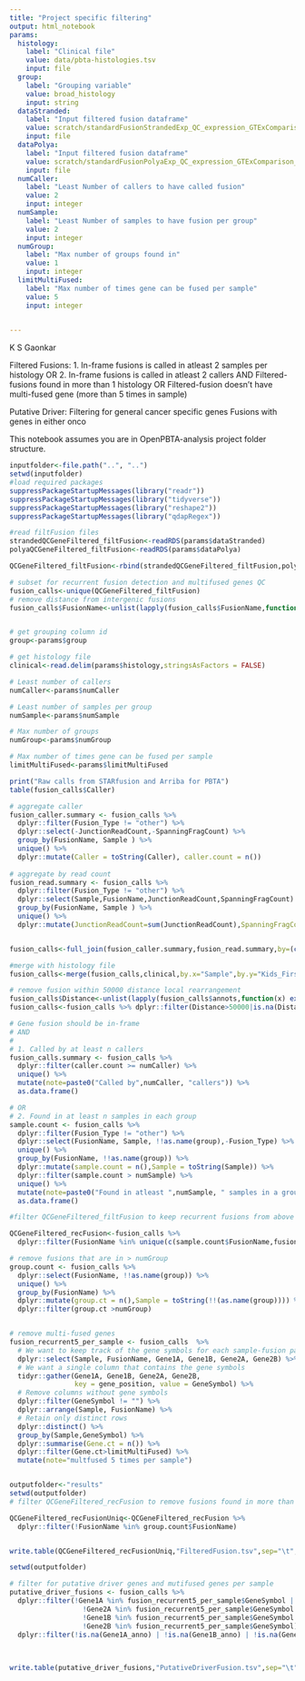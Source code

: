 ```yaml
---
title: "Project specific filtering"
output: html_notebook
params:
  histology:
    label: "Clinical file" 
    value: data/pbta-histologies.tsv
    input: file
  group:
    label: "Grouping variable"
    value: broad_histology
    input: string
  dataStranded:
    label: "Input filtered fusion dataframe"
    value: scratch/standardFusionStrandedExp_QC_expression_GTExComparison_annotated.RDS
    input: file
  dataPolya:
    label: "Input filtered fusion dataframe"
    value: scratch/standardFusionPolyaExp_QC_expression_GTExComparison_annotated.RDS
    input: file    
  numCaller:
    label: "Least Number of callers to have called fusion"
    value: 2
    input: integer
  numSample:
    label: "Least Number of samples to have fusion per group"
    value: 2
    input: integer
  numGroup:
    label: "Max number of groups found in"
    value: 1
    input: integer
  limitMultiFused:
    label: "Max number of times gene can be fused per sample"
    value: 5
    input: integer     

    
---
```


K S Gaonkar

Filtered Fusions:
1. In-frame fusions is called in atleast 2 samples per histology OR
2. In-frame fusions is called in atleast 2 callers 
AND
Filtered-fusions found in more than 1 histology OR
Filtered-fusion doesn't have multi-fused gene (more than 5 times in sample)

Putative Driver:
Filtering for general cancer specific genes
Fusions with genes in either onco

This notebook assumes you are in OpenPBTA-analysis project folder structure.


```r
inputfolder<-file.path("..", "..")
setwd(inputfolder)
#load required packages
suppressPackageStartupMessages(library("readr"))
suppressPackageStartupMessages(library("tidyverse"))
suppressPackageStartupMessages(library("reshape2"))
suppressPackageStartupMessages(library("qdapRegex"))

#read filtFusion files
strandedQCGeneFiltered_filtFusion<-readRDS(params$dataStranded)
polyaQCGeneFiltered_filtFusion<-readRDS(params$dataPolya)

QCGeneFiltered_filtFusion<-rbind(strandedQCGeneFiltered_filtFusion,polyaQCGeneFiltered_filtFusion)

# subset for recurrent fusion detection and multifused genes QC
fusion_calls<-unique(QCGeneFiltered_filtFusion)
# remove distance from intergenic fusions
fusion_calls$FusionName<-unlist(lapply(fusion_calls$FusionName,function(x) rm_between(x, "(", ")", extract = F)))


# get grouping column id
group<-params$group

# get histology file
clinical<-read.delim(params$histology,stringsAsFactors = FALSE)

# Least number of callers
numCaller<-params$numCaller

# Least number of samples per group
numSample<-params$numSample

# Max number of groups 
numGroup<-params$numGroup

# Max number of times gene can be fused per sample
limitMultiFused<-params$limitMultiFused

print("Raw calls from STARfusion and Arriba for PBTA")
table(fusion_calls$Caller)
```


```r

# aggregate caller 
fusion_caller.summary <- fusion_calls %>%
  dplyr::filter(Fusion_Type != "other") %>%
  dplyr::select(-JunctionReadCount,-SpanningFragCount) %>%
  group_by(FusionName, Sample ) %>%
  unique() %>%
  dplyr::mutate(Caller = toString(Caller), caller.count = n())
  
# aggregate by read count
fusion_read.summary <- fusion_calls %>%
  dplyr::filter(Fusion_Type != "other") %>%
  dplyr::select(Sample,FusionName,JunctionReadCount,SpanningFragCount) %>%
  group_by(FusionName, Sample ) %>%
  unique() %>%
  dplyr::mutate(JunctionReadCount=sum(JunctionReadCount),SpanningFragCount=sum(SpanningFragCount))


fusion_calls<-full_join(fusion_caller.summary,fusion_read.summary,by=(c("Sample","FusionName")))

#merge with histology file
fusion_calls<-merge(fusion_calls,clinical,by.x="Sample",by.y="Kids_First_Biospecimen_ID")

# remove fusion within 50000 distance local rearrangement
fusion_calls$Distance<-unlist(lapply(fusion_calls$annots,function(x) ex_between(x, "LOCAL_REARRANGEMENT:-:[", "]")[[1]]))
fusion_calls<-fusion_calls %>% dplyr::filter(Distance>50000|is.na(Distance))

```


```r
# Gene fusion should be in-frame
# AND
#
# 1. Called by at least n callers
fusion_calls.summary <- fusion_calls %>%
  dplyr::filter(caller.count >= numCaller) %>%
  unique() %>%
  mutate(note=paste0("Called by",numCaller, "callers")) %>%
  as.data.frame()

# OR
# 2. Found in at least n samples in each group
sample.count <- fusion_calls %>%
  dplyr::filter(Fusion_Type != "other") %>%
  dplyr::select(FusionName, Sample, !!as.name(group),-Fusion_Type) %>%
  unique() %>%
  group_by(FusionName, !!as.name(group)) %>%
  dplyr::mutate(sample.count = n(),Sample = toString(Sample)) %>%
  dplyr::filter(sample.count > numSample) %>%
  unique() %>%
  mutate(note=paste0("Found in atleast ",numSample, " samples in a group")) %>%
  as.data.frame()


```



```r
#filter QCGeneFiltered_filtFusion to keep recurrent fusions from above sample.count and fusion_calls.summary

QCGeneFiltered_recFusion<-fusion_calls %>%
  dplyr::filter(FusionName %in% unique(c(sample.count$FusionName,fusion_calls.summary$FusionName)))

```





```r
# remove fusions that are in > numGroup
group.count <- fusion_calls %>%
  dplyr::select(FusionName, !!as.name(group)) %>%
  unique() %>%
  group_by(FusionName) %>%
  dplyr::mutate(group.ct = n(),Sample = toString(!!(as.name(group)))) %>%
  dplyr::filter(group.ct >numGroup)


# remove multi-fused genes
fusion_recurrent5_per_sample <- fusion_calls  %>%
  # We want to keep track of the gene symbols for each sample-fusion pair
  dplyr::select(Sample, FusionName, Gene1A, Gene1B, Gene2A, Gene2B) %>%
  # We want a single column that contains the gene symbols
  tidyr::gather(Gene1A, Gene1B, Gene2A, Gene2B,
                key = gene_position, value = GeneSymbol) %>%
  # Remove columns without gene symbols
  dplyr::filter(GeneSymbol != "") %>%
  dplyr::arrange(Sample, FusionName) %>%
  # Retain only distinct rows
  dplyr::distinct() %>%
  group_by(Sample,GeneSymbol) %>% 
  dplyr::summarise(Gene.ct = n()) %>% 
  dplyr::filter(Gene.ct>limitMultiFused) %>%
  mutate(note="multfused 5 times per sample")



```


```r


outputfolder<-"results"
setwd(outputfolder)
# filter QCGeneFiltered_recFusion to remove fusions found in more than 1 group 

QCGeneFiltered_recFusionUniq<-QCGeneFiltered_recFusion %>%
  dplyr::filter(!FusionName %in% group.count$FusionName) 


write.table(QCGeneFiltered_recFusionUniq,"FilteredFusion.tsv",sep="\t",quote=FALSE,row.names = FALSE)

```





```r
setwd(outputfolder)

# filter for putative driver genes and mutifused genes per sample
putative_driver_fusions <- fusion_calls %>%
  dplyr::filter(!Gene1A %in% fusion_recurrent5_per_sample$GeneSymbol |
                  !Gene2A %in% fusion_recurrent5_per_sample$GeneSymbol |
                  !Gene1B %in% fusion_recurrent5_per_sample$GeneSymbol | 
                  !Gene2B %in% fusion_recurrent5_per_sample$GeneSymbol) %>%
  dplyr::filter(!is.na(Gene1A_anno) | !is.na(Gene1B_anno) | !is.na(Gene2A_anno) | !is.na(Gene2B_anno))
  
  

write.table(putative_driver_fusions,"PutativeDriverFusion.tsv",sep="\t",quote=FALSE,row.names = FALSE)

```








